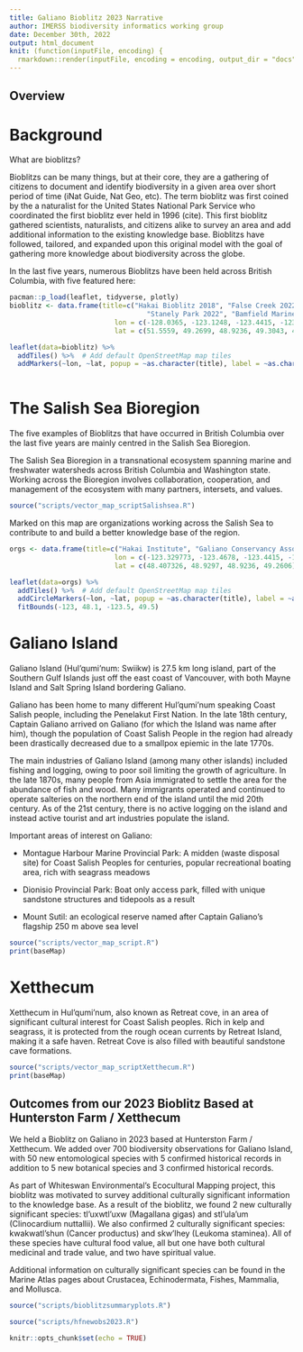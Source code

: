```yaml
---
title: Galiano Bioblitz 2023 Narrative
author: IMERSS biodiversity informatics working group
date: December 30th, 2022
output: html_document
knit: (function(inputFile, encoding) {
  rmarkdown::render(inputFile, encoding = encoding, output_dir = "docs") })
---
```

## Overview

# Background 

What are bioblitzs?

Bioblitzs can be many things, but at their core, they are a gathering of citizens to document and identify biodiversity in a given area over short period of time (iNat Guide, Nat Geo, etc). The term bioblitz was first coined by the a naturalist for the United States National Park Service who coordinated the first bioblitz ever held in 1996 (cite). This first bioblitz gathered scientists, naturalists, and citizens alike to survey an area and add additional information to the existing knowledge base. Bioblitzs have followed, tailored, and expanded upon this original model with the goal of gathering more knowledge about biodiversity across the globe.

In the last five years, numerous Bioblitzs have been held across British Columbia, with five featured here:


```r
pacman::p_load(leaflet, tidyverse, plotly)
bioblitz <- data.frame(title=c("Hakai Bioblitz 2018", "False Creek 2022", "Galiano Island 2019, 2023", 
                                  "Stanely Park 2022", "Bamfield Marine Sciences Centre 2022"), 
                          lon = c(-128.0365, -123.1248, -123.4415, -123.1443, -125.1428), 
                          lat = c(51.5559, 49.2699, 48.9236, 49.3043, 48.8333))

leaflet(data=bioblitz) %>%
  addTiles() %>%  # Add default OpenStreetMap map tiles
  addMarkers(~lon, ~lat, popup = ~as.character(title), label = ~as.character(title))
  
```

# The Salish Sea Bioregion

The five examples of Bioblitzs that have occurred in British Columbia over the last five years are mainly centred in the Salish Sea Bioregion. 

The Salish Sea Bioregion in a transnational ecosystem spanning marine and freshwater watersheds across British Columbia and Washington state. Working across the Bioregion involves collaboration, cooperation, and management of the ecosystem with many partners, intersets, and values. 

```r
source("scripts/vector_map_scriptSalishsea.R")
```

Marked on this map are organizations working across the Salish Sea to contribute to and build a better knowledge base of the region. 

```r
orgs <- data.frame(title=c("Hakai Institute", "Galiano Conservancy Association", "Institute for Multidisciplinary Ecological Research in the Salish Sea", "University of British Columbia"), 
                          lon = c(-123.329773, -123.4678, -123.4415, -123.2460), 
                          lat = c(48.407326, 48.9297, 48.9236, 49.2606))

leaflet(data=orgs) %>%
  addTiles() %>%  # Add default OpenStreetMap map tiles
  addCircleMarkers(~lon, ~lat, popup = ~as.character(title), label = ~as.character(title), stroke=TRUE,  color="#414487FF", opacity=0.8, fill=TRUE,  fillColor="#414487FF", fillOpacity=0.5, weight=1, ) %>%
  fitBounds(-123, 48.1, -123.5, 49.5)
```

# Galiano Island

Galiano Island (Hul'qumi'num: Swiikw) is 27.5 km long island, part of the Southern Gulf Islands just off the east coast of Vancouver, with both Mayne Island and Salt Spring Island bordering Galiano. 

Galiano has been home to many different Hul'qumi'num speaking Coast Salish people, including the Penelakut First Nation. In the late 18th century, Captain Galiano arrived on Galiano (for which the Island was name after him), though the population of Coast Salish People in the region had already been drastically decreased due to a smallpox epiemic in the late 1770s. 

The main industries of Galiano Island (among many other islands) included fishing and logging, owing to poor soil limiting the growth of agriculture. In the late 1870s, many people from Asia immigrated to settle the area for the abundance of fish and wood. Many immigrants operated and continued to operate salteries on the northern end of the island until the mid 20th century. As of the 21st century, there is no active logging on the island and instead active tourist and art industries populate the island. 

Important areas of interest on Galiano:

* Montague Harbour Marine Provincial Park: A midden (waste disposal site) for Coast Salish Peoples for centuries, popular recreational boating area, rich with seagrass meadows

* Dionisio Provincial Park: Boat only access park, filled with unique sandstone structures and tidepools as a result 

* Mount Sutil: an ecological reserve named after Captain Galiano's flagship 250 m above sea level

```r
source("scripts/vector_map_script.R")
print(baseMap)
```


# Xetthecum

Xetthecum in Hul'qumi'num, also known as Retreat cove, in an area of significant cultural interest for Coast Salish peoples. Rich in kelp and seagrass, it is protected from the rough ocean currents by Retreat Island, making it a safe haven. Retreat Cove is also filled with beautiful sandstone cave formations. 

```r
source("scripts/vector_map_scriptXetthecum.R")
print(baseMap)
```

## Outcomes from our 2023 Bioblitz Based at Hunterston Farm / Xetthecum 

We held a Bioblitz on Galiano in 2023 based at Hunterston Farm / Xetthecum. We added over 700 biodiversity observations for Galiano Island, with 50 new entomological species with 5 confirmed historical records in addition to 5 new botanical species and 3 confirmed historical records. 

As part of Whiteswan Environmental's Ecocultural Mapping project, this bioblitz was motivated to survey additional culturally significant information to the knowledge base. As a result of the bioblitz, we found 2 new culturally significant species: tl'uxwtl'uxw (Magallana gigas) and stl'ula'um (Clinocardium nuttallii). We also confirmed 2 culturally significant species: kwakwatl'shun (Cancer productus) and skw'lhey (Leukoma staminea). All of these species have cultural food value, all but one have both cultural medicinal and trade value, and two have spiritual value. 


Additional information on culturally significant species can be found in the Marine Atlas pages about Crustacea, Echinodermata, Fishes, Mammalia, and Mollusca.


```r
source("scripts/bioblitzsummaryplots.R")
```


```r
source("scripts/hfnewobs2023.R")
```

```r
knitr::opts_chunk$set(echo = TRUE)
```
